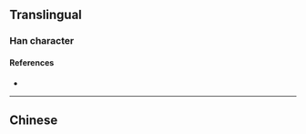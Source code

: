 {{character info}}
==Translingual==

===Han character===
{{Han char|rn=85|rad=水|as=11|sn=14|four=38127|canj=EOAH|ids=⿰氵𬀷}}

====References====
* {{Han ref|kx=0646.150|dkj=18151|dj=1055.130|hdz=31724.100|uh=6F21|ud=28449|bh=E2B9|bd=58041}}

----

==Chinese==
{{zh-see|湯|a}}